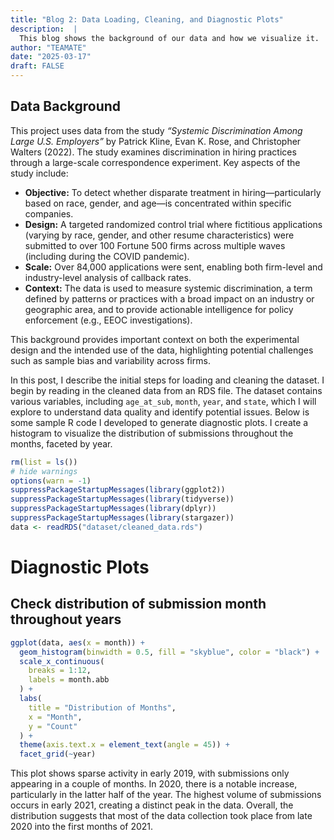 ```yaml
---
title: "Blog 2: Data Loading, Cleaning, and Diagnostic Plots"
description:  |
  This blog shows the background of our data and how we visualize it.
author: "TEAMATE"
date: "2025-03-17"
draft: FALSE
---
```


## Data Background

This project uses data from the study *"Systemic Discrimination Among Large U.S. Employers"* by Patrick Kline, Evan K. Rose, and Christopher Walters (2022). The study examines discrimination in hiring practices through a large-scale correspondence experiment. Key aspects of the study include:

- **Objective:** To detect whether disparate treatment in hiring—particularly based on race, gender, and age—is concentrated within specific companies.
- **Design:** A targeted randomized control trial where fictitious applications (varying by race, gender, and other resume characteristics) were submitted to over 100 Fortune 500 firms across multiple waves (including during the COVID pandemic).
- **Scale:** Over 84,000 applications were sent, enabling both firm-level and industry-level analysis of callback rates.
- **Context:** The data is used to measure systemic discrimination, a term defined by patterns or practices with a broad impact on an industry or geographic area, and to provide actionable intelligence for policy enforcement (e.g., EEOC investigations).

This background provides important context on both the experimental design and the intended use of the data, highlighting potential challenges such as sample bias and variability across firms.

In this post, I describe the initial steps for loading and cleaning the dataset. I begin by reading in the cleaned data from an RDS file. The dataset contains various variables, including `age_at_sub`, `month`, `year`, and `state`, which I will explore to understand data quality and identify potential issues. Below is some sample R code I developed to generate diagnostic plots. I create a histogram to visualize the distribution of submissions throughout the months, faceted by year. 

```r
rm(list = ls())
# hide warnings
options(warn = -1)
suppressPackageStartupMessages(library(ggplot2))
suppressPackageStartupMessages(library(tidyverse))
suppressPackageStartupMessages(library(dplyr))
suppressPackageStartupMessages(library(stargazer))
data <- readRDS("dataset/cleaned_data.rds")
```

# Diagnostic Plots
## Check distribution of submission month throughout years
```r
ggplot(data, aes(x = month)) +
  geom_histogram(binwidth = 0.5, fill = "skyblue", color = "black") +  
  scale_x_continuous(
    breaks = 1:12,
    labels = month.abb
  ) +
  labs(
    title = "Distribution of Months",
    x = "Month",
    y = "Count"
  ) +
  theme(axis.text.x = element_text(angle = 45)) +
  facet_grid(~year)
```
This plot shows  sparse activity in early 2019, with submissions only appearing in a couple of months. In 2020, there is a notable increase, particularly in the latter half of the year. The highest volume of submissions occurs in early 2021, creating a distinct peak in the data. Overall, the distribution suggests that most of the data collection took place from late 2020 into the first months of 2021.
